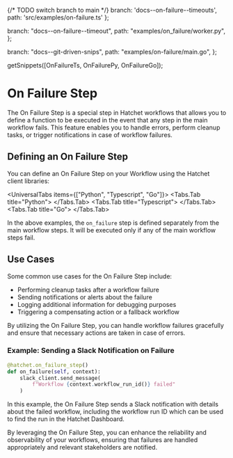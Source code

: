 
{/* TODO switch branch to main */}
branch: 'docs--on-failure--timeouts',
path: 'src/examples/on-failure.ts'
};

  branch: "docs--on-failure--timeout",
  path: "examples/on_failure/worker.py",
};

  branch: "docs--git-driven-snips",
  path: "examples/on-failure/main.go",
};

  getSnippets([OnFailureTs, OnFailurePy, OnFailureGo]);

# On Failure Step

The On Failure Step is a special step in Hatchet workflows that allows you to define a function to be executed in the event that any step in the main workflow fails. This feature enables you to handle errors, perform cleanup tasks, or trigger notifications in case of workflow failures.

## Defining an On Failure Step

You can define an On Failure Step on your Workflow using the Hatchet client libraries:

<UniversalTabs items={["Python", "Typescript", "Go"]}>
  <Tabs.Tab title="Python">
    <GithubSnippet src={OnFailurePy} target="OnFailure Step" />
  </Tabs.Tab>
  <Tabs.Tab title="Typescript">
    <GithubSnippet src={OnFailureTs} target="OnFailure Step" />
  </Tabs.Tab>
  <Tabs.Tab title="Go">
    <GithubSnippet src={OnFailureGo} target="OnFailure Step" />
  </Tabs.Tab>
</UniversalTabs>

In the above examples, the `on_failure` step is defined separately from the main workflow steps. It will be executed only if any of the main workflow steps fail.

## Use Cases

Some common use cases for the On Failure Step include:

- Performing cleanup tasks after a workflow failure
- Sending notifications or alerts about the failure
- Logging additional information for debugging purposes
- Triggering a compensating action or a fallback workflow

By utilizing the On Failure Step, you can handle workflow failures gracefully and ensure that necessary actions are taken in case of errors.

### Example: Sending a Slack Notification on Failure

```python
@hatchet.on_failure_step()
def on_failure(self, context):
    slack_client.send_message(
        f"Workflow {context.workflow_run_id()} failed"
    )
```

In this example, the On Failure Step sends a Slack notification with details about the failed workflow, including the workflow run ID which can be used to find the run in the Hatchet Dashboard.

By leveraging the On Failure Step, you can enhance the reliability and observability of your workflows, ensuring that failures are handled appropriately and relevant stakeholders are notified.
